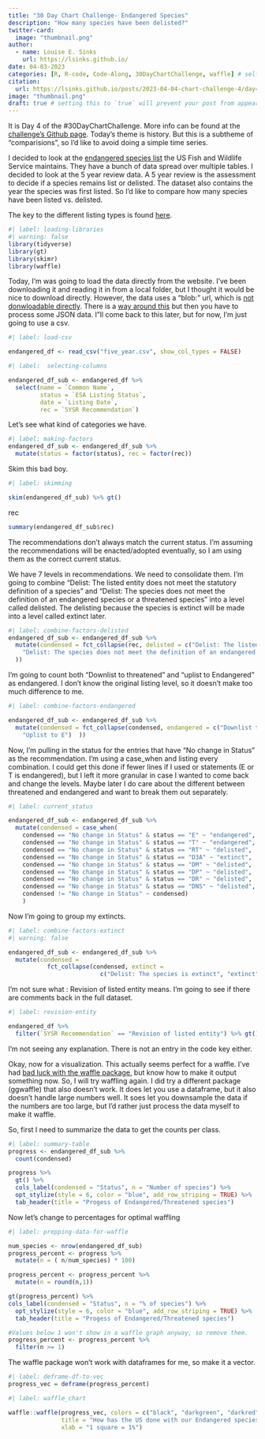```yaml
---
title: "30 Day Chart Challenge- Endangered Species"
description: "How many species have been delisted?"
twitter-card:
  image: "thumbnail.png"
author:
  - name: Louise E. Sinks
    url: https://lsinks.github.io/
date: 04-03-2023
categories: [R, R-code, Code-Along, 30DayChartChallenge, waffle] # self-defined categories
citation:
  url: https://lsinks.github.io/posts/2023-04-04-chart-challenge-4/day4
image: "thumbnail.png"
draft: true # setting this to `true` will prevent your post from appearing on your listing page until you're ready!
---
```


It is Day 4 of the #30DayChartChallenge. More info can be found at the [challenge's Github page](https://github.com/30DayChartChallenge/Edition2023). Today's theme is history. But this is a subtheme of "comparisions", so I'd like to avoid doing a simple time series.

I decided to look at the [endangered species list](https://ecos.fws.gov/ecp/report/species) the US Fish and Wildlife Service maintains. They have a bunch of data spread over multiple tables. I decided to look at the 5 year review data. A 5 year review is the assessment to decide if a species remains list or delisted. The dataset also contains the year the species was first listed. So I'd like to compare how many species have been listed vs. delisted.

The key to the different listing types is found [here](https://ecos.fws.gov/ecp0/html/db-status.html).

```r
#| label: loading-libraries
#| warning: false
library(tidyverse)
library(gt)
library(skimr)
library(waffle)

```

Today, I'm was going to load the data directly from the website. I've been downloading it and reading it in from a local folder, but I thought it would be nice to download directly. However, the data uses a "blob:" url, which is [not donwloadable directly](https://stackoverflow.com/questions/66609070/is-there-a-way-to-download-file-in-r-from-a-blob-url). There is a [way around this](https://stackoverflow.com/questions/72922306/how-to-download-csv-from-url-starting-with-blobhttps) but then you have to process some JSON data. I"ll come back to this later, but for now, I'm just going to use a csv.

```r
#| label: load-csv

endangered_df <- read_csv("five_year.csv", show_col_types = FALSE)
```

```r
#| label:  selecting-columns

endangered_df_sub <- endangered_df %>%
  select(name = `Common Name`, 
         status = `ESA Listing Status`, 
         date = `Listing Date`,
         rec = `5YSR Recommendation`)

```

Let's see what kind of categories we have.

```r
#| label: making-factors
endangered_df_sub <- endangered_df_sub %>%
  mutate(status = factor(status), rec = factor(rec))

```

Skim this bad boy.

```r
#| label: skimming

skim(endangered_df_sub) %>% gt()
```

rec

```r
summary(endangered_df_sub$rec)
```

The recommendations don't always match the current status. I'm assuming the recommendations will be enacted/adopted eventually, so I am using them as the correct current status.

We have 7 levels in recommendations. We need to consolidate them. I'm going to combine "Delist: The listed entity does not meet the statutory definition of a species" and "Delist: The species does not meet the definition of an endangered species or a threatened species" into a level called delisted. The delisting because the species is extinct will be made into a level called extinct later.

```r
#| label: combine-factors-delisted
endangered_df_sub <- endangered_df_sub %>%
  mutate(condensed = fct_collapse(rec, delisted = c("Delist: The listed entity does not meet the statutory definition of a species",
    "Delist: The species does not meet the definition of an endangered species or a threatened species")
  ))
```

I'm going to count both "Downlist to threatened" and "uplist to Endangered" as endangered. I don't know the original listing level, so it doesn't make too much difference to me.

```r
#| label: combine-factors-endangered

endangered_df_sub <- endangered_df_sub %>%
  mutate(condensed = fct_collapse(condensed, endangered = c("Downlist to T",
    "Uplist to E")  ))
```

Now, I'm pulling in the status for the entries that have "No change in Status" as the recommendation. I'm using a case_when and listing every combination. I could get this done if fewer lines if I used or statements (E or T is endangered), but I left it more granular in case I wanted to come back and change the levels. Maybe later I do care about the different between threatened and endangered and want to break them out separately.

```r
#| label: current_status

endangered_df_sub <- endangered_df_sub %>%
  mutate(condensed = case_when(
    condensed == "No change in Status" & status == "E" ~ "endangered",
    condensed == "No change in Status" & status == "T" ~ "endangered",
    condensed == "No change in Status" & status == "RT" ~ "delisted",
    condensed == "No change in Status" & status == "D3A" ~ "extinct",
    condensed == "No change in Status" & status == "DM" ~ "delisted",
    condensed == "No change in Status" & status == "DP" ~ "delisted",
    condensed == "No change in Status" & status == "DR" ~ "delisted",
    condensed == "No change in Status" & status == "DNS" ~ "delisted",
    condensed != "No change in Status" ~ condensed)
    )
```

Now I'm going to group my extincts.

```r
#| label: combine-factors-extinct
#| warning: false

endangered_df_sub <- endangered_df_sub %>%
  mutate(condensed = 
           fct_collapse(condensed, extinct = 
                          c("Delist: The species is extinct", "extinct")))
```

I'm not sure what : Revision of listed entity means. I'm going to see if there are comments back in the full dataset.

```r
#| label: revision-entity

endangered_df %>% 
  filter(`5YSR Recommendation` == "Revision of listed entity") %>% gt()
```

I'm not seeing any explanation. There is not an entry in the code key either.

Okay, now for a visualization. This actually seems perfect for a waffle. I've had [bad luck with the waffle package](https://lsinks.github.io/posts/2023-04-02-chart-challenge-2/parks.html), but know how to make it output something now. So, I will try waffling again. I did try a different package (ggwaffle) that also doesn't work. It does let you use a dataframe, but it also doesn't handle large numbers well. It soes let you downsample the data if the numbers are too large, but I'd rather just process the data myself to make it waffle.

So, first I need to summarize the data to get the counts per class.

```r
#| label: summary-table
progress <- endangered_df_sub %>%
  count(condensed)

progress %>% 
  gt() %>%
  cols_label(condensed = "Status", n = "Number of species") %>%
  opt_stylize(style = 6, color = "blue", add_row_striping = TRUE) %>%
  tab_header(title = "Progess of Endangered/Threatened species")
```

Now let's change to percentages for optimal waffling

```r
#| label: prepping-data-for-waffle

num_species <- nrow(endangered_df_sub)
progress_percent <- progress %>%
  mutate(n = ( n/num_species) * 100)

progress_percent <- progress_percent %>%
  mutate(n = round(n,1))

gt(progress_percent) %>%
cols_label(condensed = "Status", n = "% of species") %>%
  opt_stylize(style = 6, color = "blue", add_row_striping = TRUE) %>%
  tab_header(title = "Progess of Endangered/Threatened species") 

#Values below 1 won't show in a waffle graph anyway, so remove them.
progress_percent <- progress_percent %>%
  filter(n >= 1)
```

The waffle package won't work with dataframes for me, so make it a vector.

```r
#| label: deframe-df-to-vec
progress_vec = deframe(progress_percent)
```

```r
#| label: waffle_chart

waffle::waffle(progress_vec, colors = c("black", "darkgreen", "darkred"),
               title = "How has the US done with our Endangered species?",
               xlab = "1 square = 1%") 
```
